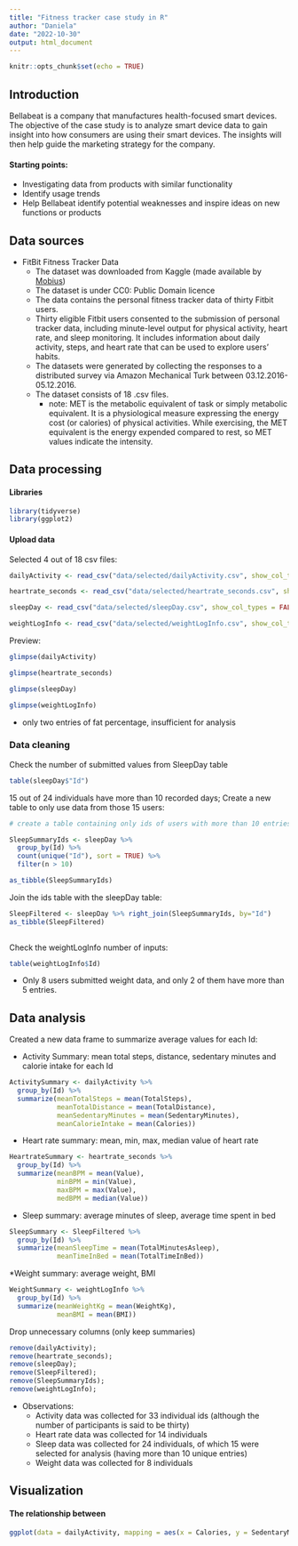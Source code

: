 ```yaml
---
title: "Fitness tracker case study in R"
author: "Daniela"
date: "2022-10-30"
output: html_document
---
```


```r
knitr::opts_chunk$set(echo = TRUE)
```

## Introduction

Bellabeat is a company that manufactures health-focused smart devices. The objective of the case study is to analyze smart device data to gain insight into how consumers are using their smart devices. The insights will then help guide the marketing strategy for the company.

#### Starting points:

-   Investigating data from products with similar functionality
-   Identify usage trends
-   Help Bellabeat identify potential weaknesses and inspire ideas on new functions or products

## Data sources

-   FitBit Fitness Tracker Data
    -   The dataset was downloaded from Kaggle (made available by [Mobius](https://www.kaggle.com/arashnic))
    -   The dataset is under CC0: Public Domain licence
    -   The data contains the personal fitness tracker data of thirty Fitbit users.
    -   Thirty eligible Fitbit users consented to the submission of personal tracker data, including minute-level output for physical activity, heart rate, and sleep monitoring. It includes information about daily activity, steps, and heart rate that can be used to explore users' habits.
    -   The datasets were generated by collecting the responses to a distributed survey via Amazon Mechanical Turk between 03.12.2016-05.12.2016.
    -   The dataset consists of 18 .csv files.
        -   note: MET is the metabolic equivalent of task or simply metabolic equivalent. It is a physiological measure expressing the energy cost (or calories) of physical activities. While exercising, the MET equivalent is the energy expended compared to rest, so MET values indicate the intensity.

## Data processing

#### Libraries

```r
library(tidyverse)
library(ggplot2)
```

#### Upload data

Selected 4 out of 18 csv files:

```r
dailyActivity <- read_csv("data/selected/dailyActivity.csv", show_col_types = FALSE)

heartrate_seconds <- read_csv("data/selected/heartrate_seconds.csv", show_col_types = FALSE)

sleepDay <- read_csv("data/selected/sleepDay.csv", show_col_types = FALSE)

weightLogInfo <- read_csv("data/selected/weightLogInfo.csv", show_col_types = FALSE)

```

Preview:

```r
glimpse(dailyActivity)
```

```r
glimpse(heartrate_seconds)
```

```r
glimpse(sleepDay)
```

```r
glimpse(weightLogInfo)
```
 * only two entries of fat percentage, insufficient for analysis
 
### Data cleaning

Check the number of submitted values from SleepDay table
```r
table(sleepDay$"Id")
```
15 out of 24 individuals have more than 10 recorded days; 
Create a new table to only use data from those 15 users:

```r
# create a table containing only ids of users with more than 10 entries

SleepSummaryIds <- sleepDay %>% 
  group_by(Id) %>% 
  count(unique("Id"), sort = TRUE) %>% 
  filter(n > 10)

as_tibble(SleepSummaryIds)
```

Join the ids table with the sleepDay table:
```r
SleepFiltered <- sleepDay %>% right_join(SleepSummaryIds, by="Id")
as_tibble(SleepFiltered)
  
```

Check the weightLogInfo number of inputs:
```r
table(weightLogInfo$Id)
```
  * Only 8 users submitted weight data, and only 2 of them have more than 5 entries.
  
## Data analysis

Created a new data frame to summarize average values for each Id:

* Activity Summary: mean total steps, distance, sedentary minutes and calorie intake for each Id
```r
ActivitySummary <- dailyActivity %>% 
  group_by(Id) %>% 
  summarize(meanTotalSteps = mean(TotalSteps),
            meanTotalDistance = mean(TotalDistance),
            meanSedentaryMinutes = mean(SedentaryMinutes),
            meanCalorieIntake = mean(Calories))
```

* Heart rate summary: mean, min, max, median value of heart rate
```r
HeartrateSummary <- heartrate_seconds %>% 
  group_by(Id) %>% 
  summarize(meanBPM = mean(Value),
            minBPM = min(Value),
            maxBPM = max(Value),
            medBPM = median(Value))
```

* Sleep summary: average minutes of sleep, average time spent in bed
```r
SleepSummary <- SleepFiltered %>% 
  group_by(Id) %>% 
  summarize(meanSleepTime = mean(TotalMinutesAsleep),
            meanTimeInBed = mean(TotalTimeInBed))
```

*Weight summary: average weight, BMI
```r
WeightSummary <- weightLogInfo %>% 
  group_by(Id) %>% 
  summarize(meanWeightKg = mean(WeightKg),
            meanBMI = mean(BMI))
```


Drop unnecessary columns (only keep summaries)
```r
remove(dailyActivity);
remove(heartrate_seconds);
remove(sleepDay);
remove(SleepFiltered); 
remove(SleepSummaryIds); 
remove(weightLogInfo);
```


* Observations:
  * Activity data was collected for 33 individual ids (although the number of participants is said to be thirty)
  * Heart rate data was collected for 14 individuals
  * Sleep data was collected for 24 individuals, of which 15 were selected for analysis (having more than 10 unique entries)
  * Weight data was collected for 8 individuals
  
  
## Visualization

#### The relationship between 

```r
ggplot(data = dailyActivity, mapping = aes(x = Calories, y = SedentaryMinutes)) + geom_point()
```
